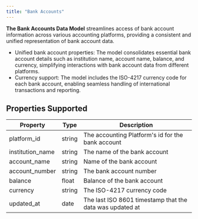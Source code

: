 ```yaml
---
title: "Bank Accounts"
---
```


**The Bank Accounts Data Model** streamlines access of bank account information across various accounting platforms, providing a consistent and unified representation of bank account data. 

* Unified bank account properties: The model consolidates essential bank account details such as institution name, account name, balance, and currency, simplifying interactions with bank account data from different platforms.
* Currency support: The model includes the ISO-4217 currency code for each bank account, enabling seamless handling of international transactions and reporting.

  
## Properties Supported

| Property          | Type   | Description                                              |
| ----------------- | ------ | -------------------------------------------------------- |
| platform\_id      | string | The accounting Platform's id for the bank account        |
| institution\_name | string | The name of the bank account                             |
| account\_name     | string | Name of the bank account                                 |
| account\_number   | string | The bank account number                                  |
| balance           | float  | Balance of the bank account                              |
| currency          | string | The ISO-4217 currency code                               |
| updated\_at       | date   | The last ISO 8601 timestamp that the data was updated at |